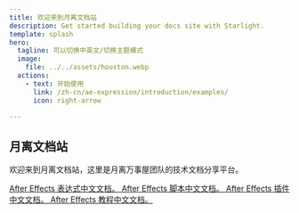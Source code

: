 ```yaml
---
title: 欢迎来到月离文档站
description: Get started building your docs site with Starlight.
template: splash
hero:
  tagline: 可以切换中英文/切换主题模式
  image:
    file: ../../assets/houston.webp
  actions:
    - text: 开始使用
      link: /zh-cn/ae-expression/introduction/examples/
      icon: right-arrow

---
```



## 月离文档站

欢迎来到月离文档站，这里是月离万事屋团队的技术文档分享平台。

<CardGrid stagger>
<a href="/zh-cn/ae-expression/introduction/changelog">
	<Card title="AE表达式" icon="pencil">
		After Effects 表达式中文文档。
	</Card>
  </a>

  <a href="/zh-cn/ae-scripting/introduction/changelog">
	<Card title="AE脚本文档" icon="add-document">
		After Effects 脚本中文文档。
	</Card> 
  </a>

  <a href="/zh-cn/ae-plugin/intro/whats-new">
	<Card title="AE插件文档" icon="open-book">
		After Effects 插件中文文档。
	</Card> 
  </a>

  <a href="/zh-cn/javascript-tools/introduction/extendscript-overview">
	<Card title="JavaScript 工具" icon="open-book">
		After Effects 教程中文文档。
	</Card> 
  </a>
</CardGrid>

